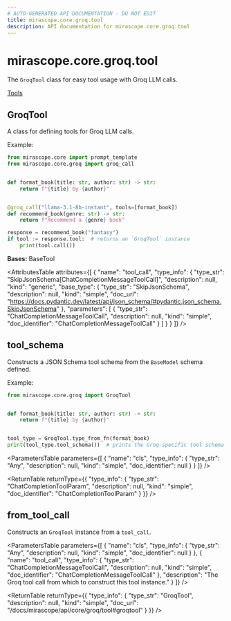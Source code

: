 ```yaml
---
# AUTO-GENERATED API DOCUMENTATION - DO NOT EDIT
title: mirascope.core.groq.tool
description: API documentation for mirascope.core.groq.tool
---
```


# mirascope.core.groq.tool

The `GroqTool` class for easy tool usage with Groq LLM calls.

<Info title="Usage">

[Tools](/docs/mirascope/learn/tools)

</Info>

## <ApiType type="Class" path="core/groq/tool" symbolName="GroqTool" /> GroqTool

A class for defining tools for Groq LLM calls.

Example:

```python
from mirascope.core import prompt_template
from mirascope.core.groq import groq_call


def format_book(title: str, author: str) -> str:
    return f"{title} by {author}"


@groq_call("llama-3.1-8b-instant", tools=[format_book])
def recommend_book(genre: str) -> str:
    return f"Recommend a {genre} book"

response = recommend_book("fantasy")
if tool := response.tool:  # returns an `GroqTool` instance
    print(tool.call())
```

**Bases:** BaseTool

<AttributesTable
  attributes={[
  {
    "name": "tool_call",
    "type_info": {
      "type_str": "SkipJsonSchema[ChatCompletionMessageToolCall]",
      "description": null,
      "kind": "generic",
      "base_type": {
        "type_str": "SkipJsonSchema",
        "description": null,
        "kind": "simple",
        "doc_url": "https://docs.pydantic.dev/latest/api/json_schema/#pydantic.json_schema.SkipJsonSchema"
      },
      "parameters": [
        {
          "type_str": "ChatCompletionMessageToolCall",
          "description": null,
          "kind": "simple",
          "doc_identifier": "ChatCompletionMessageToolCall"
        }
      ]
    }
  }
]}
/>

## <ApiType type="Function" path="core/groq/tool" symbolName="tool_schema" /> tool_schema

Constructs a JSON Schema tool schema from the `BaseModel` schema defined.

Example:
```python
from mirascope.core.groq import GroqTool


def format_book(title: str, author: str) -> str:
    return f"{title} by {author}"


tool_type = GroqTool.type_from_fn(format_book)
print(tool_type.tool_schema())  # prints the Groq-specific tool schema
```

<ParametersTable
  parameters={[
  {
    "name": "cls",
    "type_info": {
      "type_str": "Any",
      "description": null,
      "kind": "simple",
      "doc_identifier": null
    }
  }
]}
/>

<ReturnTable
  returnType={{
  "type_info": {
    "type_str": "ChatCompletionToolParam",
    "description": null,
    "kind": "simple",
    "doc_identifier": "ChatCompletionToolParam"
  }
}}
/>


## <ApiType type="Function" path="core/groq/tool" symbolName="from_tool_call" /> from_tool_call

Constructs an `GroqTool` instance from a `tool_call`.

<ParametersTable
  parameters={[
  {
    "name": "cls",
    "type_info": {
      "type_str": "Any",
      "description": null,
      "kind": "simple",
      "doc_identifier": null
    }
  },
  {
    "name": "tool_call",
    "type_info": {
      "type_str": "ChatCompletionMessageToolCall",
      "description": null,
      "kind": "simple",
      "doc_identifier": "ChatCompletionMessageToolCall"
    },
    "description": "The Groq tool call from which to construct this tool instance."
  }
]}
/>

<ReturnTable
  returnType={{
  "type_info": {
    "type_str": "GroqTool",
    "description": null,
    "kind": "simple",
    "doc_url": "/docs/mirascope/api/core/groq/tool#groqtool"
  }
}}
/>



